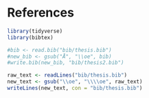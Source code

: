 # References {-}

```r
library(tidyverse)
library(bibtex)

#bib <- read.bib("bib/thesis.bib")
#new_bib <- gsub("Å", "\\oe", bib)
#write.bib(new_bib, "bib/thesis2.bib")

raw_text <- readLines("bib/thesis.bib")
new_text <- gsub("\\oe", "\\\\oe", raw_text)
writeLines(new_text, con = "bib/thesis.bib")
```

<!--

`r if (knitr::is_html_output()) '# References {-}'`

This manually sets the header for this unnumbered chapter.
\markboth{References}{References}

\singlespacing
\sloppy

-->

\noindent
\setlength{\parindent}{-0.20in}
\setlength{\leftskip}{0.20in}
\setlength{\parskip}{8pt}
